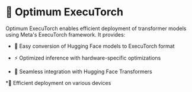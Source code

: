 <!---
Copyright 2025 The HuggingFace Team. All rights reserved.

Licensed under the Apache License, Version 2.0 (the "License");
you may not use this file except in compliance with the License.
You may obtain a copy of the License at

    http://www.apache.org/licenses/LICENSE-2.0

Unless required by applicable law or agreed to in writing, software
distributed under the License is distributed on an "AS IS" BASIS,
WITHOUT WARRANTIES OR CONDITIONS OF ANY KIND, either express or implied.
See the License for the specific language governing permissions and
limitations under the License.
-->

# 🤗 Optimum ExecuTorch

Optimum ExecuTorch enables efficient deployment of transformer models using Meta's ExecuTorch framework. It provides:

* 🔄 Easy conversion of Hugging Face models to ExecuTorch format

* ⚡ Optimized inference with hardware-specific optimizations

* 🤝 Seamless integration with Hugging Face Transformers

*📱 Efficient deployment on various devices